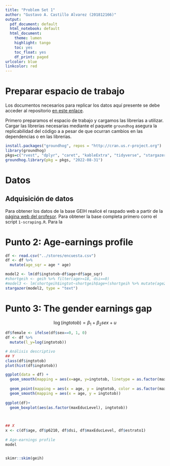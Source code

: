 ```yaml
---
title: "Problem Set 1"
author: "Gustavo A. Castillo Alvarez (201812166)"
output:
  pdf_document: default
  html_notebook: default
  html_document:
    theme: lumen
    highlight: tango
    toc: yes
    toc_float: yes
    df_print: paged
urlcolor: blue
linkcolor: red
---
```


# Preparar espacio de trabajo

Los documentos necesarios para replicar los datos aquí presente se debe acceder al repositorio [en este enlace](https://github.com/bob-ortiz/BDML-ps1). 

Primero preparamos el espacio de trabajo y cargamos las librerías a utilizar. Cargar las librerías necesarias mediante el paquete `groundhog` asegura la replicabilidad del código a a pesar de que ocurran cambios en las dependencias o en las librerías.

```r
install.packages("groundhog", repos = "http://cran.us.r-project.org")
library(groundhog)
pkgs=c("rvest", "dplyr", "caret", "kableExtra", "tidyverse", "stargazer")
groundhog.library(pkg = pkgs, "2022-08-31")
```


# Datos

## Adquisición de datos

Para obtener los datos de la base GEIH realicé el raspado web a partir de la [página web del profesor](https://ignaciomsarmiento.github.io/GEIH2018 sample/). Para obtener la base completa primero corro el script `1-scraping.R`. Para la 



# Punto 2: Age-earnings profile

```r
df <- read.csv("../stores/encuesta.csv")
df <- df %>% 
  mutate(age_sqr = age * age)

model2 <- lm(df$ingtotob~df$age+df$age_sqr)
#shortgeih <- geih %>% filter(age>=18, dsi==0)
#model3 <- lm(shortgeih$ingtot~shortgeih$age+(shortgeih %>% mutate(age2 = age*age))$age2)
stargazer(model2, type = "text")

```

# Punto 3: The gender earnings gap


$$
\log(ingtotob)=\beta_1+\beta_2 sex+u
$$

```r
df$female <- ifelse(df$sex==0, 1, 0)
df <- df %>%
  mutate(l_y=log(ingtotob))

```

```r
# Análisis descriptivo
## Y
class(df$ingtotob)
plot(hist(df$ingtotob))

ggplot(data = df) + 
  geom_smooth(mapping = aes(x=age, y=ingtotob, linetype = as.factor(maxEducLevel))) 
  
  geom_point(mapping = aes(x = age, y = ingtotob, color = as.factor(maxEducLevel))) +
  geom_smooth(mapping = aes(x = age, y = ingtotob))
  
ggplot(df)+
  geom_boxplot(aes(as.factor(maxEducLevel), ingtotob))
  


## X
x <- c(df$age, df$p6210, df$dsi, df$maxEducLevel, df$estrato1)
  
# Age-earnings profile
model


skimr::skim(geih)

```

